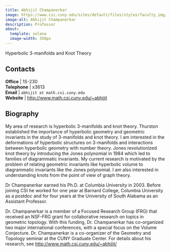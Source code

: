 ```yaml
---
title: Abhijit Champanerkar
image: https://www.csi.cuny.edu/sites/default/files/styles/faculty_img/public/faculty/img_fac_champanemekar.jpg
image-alt: Abhijit Champanerkar
description: Professor
about:
  template: solana
  image-width: 350px
---
```



Hyperbolic 3-manifolds and Knot Theory

## Contacts

<i class="bi bi-door-open"></i> **Office** | 1S-230 <br/>
<i class="bi bi-telephone"></i> **Telephone** | x3613 <br/>
<i class="bi bi-mailbox"></i> **Email** | `abhijit at math.csi.cuny.edu` <br/>
<i class="bi bi-x-diamond"></i> **Website**  | [http://www.math.csi.cuny.edu/~abhijit](http://www.math.csi.cuny.edu/~abhijit) <br/>

## Biography

 My area of research is hyperbolic 3-manifolds and knot
theory. Thurston established the importance of hyperbolic geometry and
geometric invariants in the study of 3-manifolds and knot theory. I am
interested in the deformations of hyperbolic structures on 3-manifolds
and interactions between hyperbolic geometry with number theory. Jones
revolutionized knot theory by introducing the Jones polynomial in 1984
which led to families of diagrammatic invariants. My current research
is motivated by the problem of relating geometric invariants like
hyperbolic volume to diagrammatic invariants like the Jones
polynomial. I am also interested in understanding knots from the point
of view of graph theory.

Dr Champanerkar earned his Ph.D. at Columbia University
in 2003. Before joining CSI he worked for one year at Barnard College,
Columbia University as a postdoc and for four years at the University
of South Alabama as an Assistant Professor.

Dr. Champanerkar is a member of a Focused Research Group (FRG) that
received an NSF-FRG grant for collaborative research on topics in
geometric topology. With this funding, Dr. Champanerkar has
co-organized two major international conferences, with a special focus
on the Volume Conjecture. Dr. Champanerkar is a co-organizer of the
Geometry and Topology seminar at the CUNY Graduate Center.  For
details about his research, see
 [http://www.math.csi.cuny.edu/~abhijit/](http://www.math.csi.cuny.edu/~abhijit/)
 

